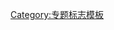 {{WPBannerMeta
|PROJECT          = 航天
|BANNER_NAME      = Template:WikiProject Spaceflight
|substcheck       = <includeonly>{{subst:</includeonly><includeonly>substcheck}}</includeonly>
|small            = {{{small|}}}
|category         = {{{category|¬}}}
|category_trad    = yes
|listas           = {{{listas|}}}

|IMAGE_LEFT       = DFH-1 Satellite.jpg
|QUALITY_SCALE    = extended
|class            = {{{class|}}}

|importance       = {{{importance|}}}

|ASSESSMENT_LINK  = 
|COMMENTS         = yes
|COMMENTS_CAT     = 
|COMMENTS_FORCE   = yes

|MAIN_ARTICLE     = '''[[航天]]'''相关条目
|PORTAL           = 航天
|PORTAL_IMG       = RocketSunIcon.svg

|BOTTOM_TEXT      = 
}}<noinclude>{{documentation}}[[Category:专题标志模板]]</noinclude>